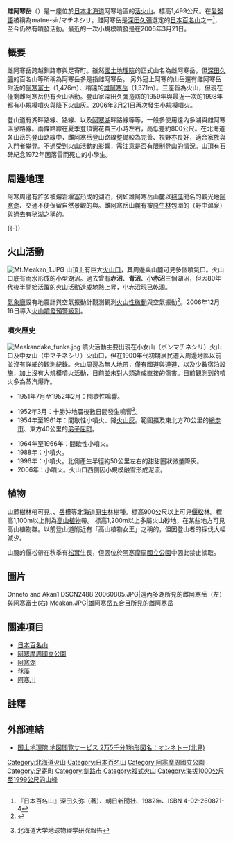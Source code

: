 {{Infobox Mountain
| 名稱 =雌阿寒岳
| 照片 =Mount Meakan02s10.jpg
| 照片說明 = 火山口

| 海拔 =1499公尺<ref name="chizu">[http://watchizu.gsi.go.jp/watchizu.html?b=432312&l=1440032 地図閲覧サービス 2万5千分1地形図名：オンネトー(北見)] {{Wayback|url=http://watchizu.gsi.go.jp/watchizu.html?b=432312&l=1440032 |date=20200918143557 }}（[[国土地理院|国土地理院]]、2010年12月30日閲覧）</ref>
| 位置 =日本[[北海道|北海道]][[釧路綜合振興局|釧路綜合振興局]][[釧路市|釧路市]]、[[十勝綜合振興局|十勝綜合振興局]][[足寄町|足寄町]]
| 山脈 =
| 相對高度 = 
| 座標 ={{coord|43|13|48|N|144|0|0|E}}
| 地形圖 = 
| 類別 =[[成層火山|成層火山]]
| 年齡 = 
| 最近噴發 =
| 首次登頂 =
| 最容易的攀登路線 =
| pushpin_map = Japan Hokkaido2
| pushpin_map_caption = 雌阿寒岳的位置
| latd=43 |latm=13 |lats=48 |latNS=N
| longd=144 |longm=0 |longs=0 |longEW=E
}}
'''雌阿寒岳'''（{{jpn|j=雌阿寒岳|hg=めあかんだけ}}）是一座位於[[日本|日本]][[北海道|北海道]]阿寒地區的[[活火山|活火山]]。標高1,499公尺。在[[愛努語|愛努語]]被稱為matne-sir/マチネシリ。雌阿寒岳是[[深田久彌|深田久彌]]選定的[[日本百名山|日本百名山]]之一<ref>『日本百名山』深田久弥（著）、朝日新聞社、1982年、ISBN 4-02-260871-4</ref>，至今仍然有噴發活動。最近的一次小規模噴發是在2006年3月21日。

== 概要 ==
雌阿寒岳跨越釧路市與足寄町。雖然[[國土地理院|國土地理院]]的正式山名為雌阿寒岳，但[[深田久彌|深田久彌]]的百名山等所稱為阿寒岳多是指雌阿寒岳。
另外冠上阿寒的山岳還有雌阿寒岳附近的[[阿寒富士|阿寒富士]]（1,476m）、稍遠的[[雄阿寒岳|雄阿寒岳]]（1,371m）。三座皆為火山，但現在僅剩雌阿寒岳仍有火山活動。登山家深田久彌造訪的1959年與最近一次的1998年都有小規模噴火與降下火山灰。2006年3月21日再次發生小規模噴火。

登山道有{{link-ja|遠內多湖|オンネトー}}湖畔路線、{{link-ja|雌阿寒溫泉|雌阿寒温泉}}路線、以及[[阿寒湖|阿寒湖]]畔路線等等，一般多使用遠內多湖與雌阿寒溫泉路線。兩條路線在夏季登頂需花費三小時左右，高低差約800公尺。在北海道各山岳的登山路線中，雌阿寒岳登山路線整備較為完善、視野亦良好，適合家族與入門者攀登。不過受到火山活動的影響，需注意是否有限制登山的情況。山頂有石碑紀念1972年因落雷而死亡的小學生。

== 周邊地理 ==
阿寒周邊有許多被熔岩堰塞形成的湖泊，例如雄阿寒岳山麓以[[毬藻|毬藻]]聞名的觀光地[[阿寒湖|阿寒湖]]、交通不便保留自然景觀的{{link-ja|下之湖|パンケトー}}與{{link-ja|上之湖|ペンケトー}}。雌阿寒岳山麓有被[[原生林|原生林]]包圍的{{link-ja|雌阿寒溫泉|雌阿寒温泉}}（野中溫泉）與過去有秘湖之稱的{{link-ja|遠內多湖|オンネトー}}。

{{-}} <!-- 文字回り込みの解除 -->
== 火山活動 ==
[[File:Mt.Meakan_1.JPG|thumb]]
山頂上有巨大[[火山口|火山口]]，其周邊與山麓可見多個噴氣口。火山口底有雨水形成的小型湖沼。過去曾有'''赤沼'''、'''青沼'''、'''小赤沼'''三個湖沼，但因80年代後半開始活躍的火山活動造成地熱上昇，小赤沼現已乾涸。

[[氣象廳|氣象廳]]設有地震計與空氣振動計觀測観測[[火山性地震|火山性微動]]與空氣振動<ref name="hokkaido-np-2014-10-14">{{Cite news | url = http://www.hokkaido-np.co.jp/news/chiiki3/568406.html | title = 雌阿寒噴火の危険に備えて　専門家「地震情報周知を」「噴石対策必要」 | newspaper = 北海道新聞 | publisher = 北海道新聞社 | date = 2014-10-14 | access-date = 2019-01-07 | archive-url = https://web.archive.org/web/20141014011409/http://www.hokkaido-np.co.jp/news/chiiki3/568406.html | archive-date = 2014-10-14 | dead-url = yes }}</ref>。2006年12月16日導入[[火山噴發預警級別|火山噴發預警級別]]。

=== 噴火歷史 ===
[[File:Meakandake_funka.jpg|thumb]]
噴火活動主要出現在小女山（ポンマチネシリ）火山口及中女山（中マチネシリ）火山口，但在1900年代初期居民遷入周邊地區以前並沒有詳細的觀測紀錄。火山周邊為無人地帶，僅有國道與道道、以及少數宿泊設施，加上沒有大規模噴火活動，目前並未對人類造成直接的傷害。目前觀測到的噴火多為蒸汽爆炸。
* 1951年7月至1952年2月：間歇性鳴響。

* 1952年3月：十勝沖地震後數日間發生鳴響<ref>{{PDFlink|[http://eprints.lib.hokudai.ac.jp/dspace/bitstream/2115/13994/1/25_p129-139.pdf 大地震によって誘発された噴火]}}北海道大学地球物理学研究報告</ref>。
* 1954年至1961年：間歇性小噴火、降[[火山灰|火山灰]]。範圍擴及東北方70公里的[[網走市|網走市]]、東方40公里的[[弟子屈町|弟子屈町]]。

* 1964年至1966年：間歇性小噴火。
* 1988年：小噴火。
* 1996年：小噴火。北側產生半徑約50公里左右的甜甜圈狀微量降灰。
* 2006年：小噴火。火山口西側因小規模融雪形成泥流。
== 植物 ==
山麓樹林帶可見{{link-ja|魚鱗雲杉|エゾマツ}}、{{link-ja|薩哈林雲杉|アカエゾマツ}}、[[岳樺|岳樺]]等北海道[[原生林|原生林]]樹種。標高900公尺以上可見[[偃松|偃松]]林。標高1,100m以上則為[[高山植物|高山植物]]帶。
標高1,200m以上多屬火山砂地，在某些地方可見高山植物群。以前登山道附近有「高山植物女王」之稱的{{link-ja|奇妙荷包牡丹|コマクサ}}，但因登山者的採伐大幅減少。

山腰的偃松帶在秋季有[[松茸|松茸]]生長，但因位於[[阿寒摩周國立公園|阿寒摩周國立公園]]中因此禁止摘取。

== 圖片 ==
<gallery>
Onneto and Akan1 DSCN2488 20060805.JPG|遠內多湖所見的雌阿寒岳（左）與阿寒富士(右)
Meakan.JPG|雄阿寒岳五合目所見的雌阿寒岳

</gallery>
== 關連項目 ==
{{Commonscat|Mount Meakan}}
* [[日本百名山|日本百名山]]
* [[阿寒摩周國立公園|阿寒摩周國立公園]]
* [[阿寒湖|阿寒湖]]
* [[毬藻|毬藻]]
* [[阿寒川|阿寒川]]

== 註釋 ==

{{reflist}}

== 外部連結 ==

* [http://watchizu.gsi.go.jp/watchizu.html?b=432312&l=1440032 国土地理院 地図閲覧サービス 2万5千分1地形図名：オンネトー(北見)] {{Wayback|url=http://watchizu.gsi.go.jp/watchizu.html?b=432312&l=1440032 |date=20200918143557 }}

{{日本百名山}}
{{日本活火山}}
{{DEFAULTSORT:Meakandake}}
[[Category:北海道火山|Category:北海道火山]]
[[Category:日本百名山|Category:日本百名山]]
[[Category:阿寒摩周國立公園|Category:阿寒摩周國立公園]]
[[Category:足寄町|Category:足寄町]]
[[Category:釧路市|Category:釧路市]]
[[Category:複式火山|Category:複式火山]]

[[Category:海拔1000公尺至1999公尺的山峰|Category:海拔1000公尺至1999公尺的山峰]]